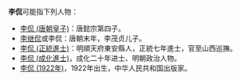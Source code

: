 '''李侃'''可能指下列人物：
*[[李侃_(唐朝皇子)|李侃 (唐朝皇子)]]：唐懿宗第四子。
*[[李继侃|李继侃]]或李侃：唐朝末年，李茂贞儿子。
*[[李侃_(正統進士)|李侃 (正統進士)]]：明順天府東安縣人，正統七年進士，官至山西巡撫。
*[[李侃_(成化進士)|李侃 (成化進士)]]，成化二十年进士、明朝政治人物。
*[[李侃_(1922年)|李侃 (1922年)]]，1922年出生，中华人民共和国出版家。

{{hndis|K|cat=二字李姓人名消歧义}}